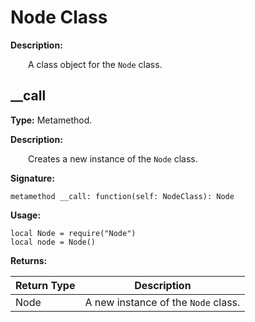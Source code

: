 
# Node Class

**Description:**

&emsp;&emsp;A class object for the `Node` class.

## __call

**Type:** Metamethod.

**Description:**

&emsp;&emsp;Creates a new instance of the `Node` class.

**Signature:**
```tl
metamethod __call: function(self: NodeClass): Node
```

**Usage:**
```tl
local Node = require("Node")
local node = Node()
```

**Returns:**

| Return Type | Description |
| --- | --- |
| Node | A new instance of the `Node` class. |